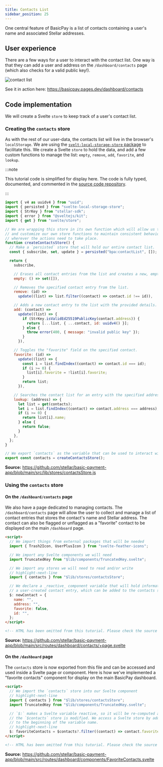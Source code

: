 ```yaml
---
title: Contacts List
sidebar_position: 25
---
```


One central feature of BasicPay is a list of contacts containing a user's name and associated Stellar addresses.

## User experience

There are a few ways for a user to interact with the contact list. One way is that they can add a user and address on the `/dashboard/contacts` page (which also checks for a valid public key!).

![contact list](/assets/add-contact.png)

See it in action here: https://basicpay.pages.dev/dashboard/contacts

## Code implementation

We will create a Svelte `store` to keep track of a user's contact list.

### Creating the `contacts` store

As with the rest of our user-data, the contacts list will live in the browser's `localStorage`. We are using the [`svelt-local-storage-store` package] to facilitate this. We create a Svelte `store` to hold the data, and add a few custom functions to manage the list: `empty`, `remove`, `add`, `favorite`, and `lookup`.

:::note

This tutorial code is simplified for display here. The code is fully typed, documented, and commented in the [source code repository].

:::

```js title="/src/lib/stores/contactsStore.js"
import { v4 as uuidv4 } from "uuid";
import { persisted } from "svelte-local-storage-store";
import { StrKey } from "stellar-sdk";
import { error } from "@sveltejs/kit";
import { get } from "svelte/store";

// We are wrapping this store in its own function which will allow us to write
// and customize our own store functions to maintain consistent behavior
// wherever the actions need to take place.
function createContactsStore() {
  // Make a `persisted` store that will hold our entire contact list.
  const { subscribe, set, update } = persisted("bpa:contactList", []);

  return {
    subscribe,

    // Erases all contact entries from the list and creates a new, empty contact list.
    empty: () => set([]),

    // Removes the specified contact entry from the list.
    remove: (id) =>
      update((list) => list.filter((contact) => contact.id !== id)),

    // Adds a new contact entry to the list with the provided details.
    add: (contact) =>
      update((list) => {
        if (StrKey.isValidEd25519PublicKey(contact.address)) {
          return [...list, { ...contact, id: uuidv4() }];
        } else {
          throw error(400, { message: "invalid public key" });
        }
      }),

    // Toggles the "favorite" field on the specified contact.
    favorite: (id) =>
      update((list) => {
        const i = list.findIndex((contact) => contact.id === id);
        if (i >= 0) {
          list[i].favorite = !list[i].favorite;
        }
        return list;
      }),

    // Searches the contact list for an entry with the specified address.
    lookup: (address) => {
      let list = get(contacts);
      let i = list.findIndex((contact) => contact.address === address);
      if (i >= 0) {
        return list[i].name;
      } else {
        return false;
      }
    },
  };
}

// We export `contacts` as the variable that can be used to interact with the contacts store.
export const contacts = createContactsStore();
```

**Source:** https://github.com/stellar/basic-payment-app/blob/main/src/lib/stores/contactsStore.js

### Using the `contacts` store

#### On the `/dashboard/contacts` page

We also have a page dedicated to managing contacts. The `/dashboard/contacts` page will allow the user to collect and manage a list of contact entries that stores the contact's name and Stellar address. The contact can also be flagged or unflagged as a "favorite" contact to be displayed on the main `/dashboard` page.

```html title="/src/routes/dashboard/contacts/+page.svelte"
<script>
  // We import things from external packages that will be needed
  import { Trash2Icon, UserPlusIcon } from "svelte-feather-icons";

  // We import any Svelte components we will need
  import TruncatedKey from "$lib/components/TruncatedKey.svelte";

  // We import any stores we will need to read and/or write
  // highlight-next-line
  import { contacts } from "$lib/stores/contactsStore";

  // We declare a _reactive_ component variable that will hold information for
  // a user-created contact entry, which can be added to the contacts store.
  $: newContact = {
    name: "",
    address: "",
    favorite: false,
    id: "",
  };
</script>

<!-- HTML has been omitted from this tutorial. Please check the source file -->
```

**Source:** https://github.com/stellar/basic-payment-app/blob/main/src/routes/dashboard/contacts/+page.svelte

#### On the `/dashboard` page

The `contacts` store is now exported from this file and can be accessed and used inside a Svelte page or component. Here is how we've implemented a "favorite contacts" component for display on the main BasicPay dashboard.

```html title="/src/routes/dashboard/components/FavoriteContacts.svelte"
<script>
  // We import the `contacts` store into our Svelte component
  // highlight-next-line
  import { contacts } from "$lib/stores/contactsStore";
  import TruncatedKey from "$lib/components/TruncatedKey.svelte";

  // `$:` makes a Svelte variable reactive, so it will be re-computed any time
  // the `$contacts` store is modified. We access a Svelte store by adding `$`
  // to the beginning of the variable name.
  // highlight-next-line
  $: favoriteContacts = $contacts?.filter((contact) => contact.favorite);
</script>

<!-- HTML has been omitted from this tutorial. Please check the source file -->
```

**Source:** https://github.com/stellar/basic-payment-app/blob/main/src/routes/dashboard/components/FavoriteContacts.svelte

[`svelt-local-storage-store` package]: https://github.com/joshnuss/svelte-local-storage-store
[source code repository]: https://github.com/stellar/basic-payment-app
